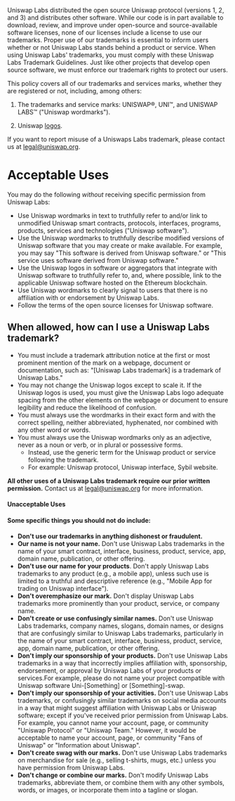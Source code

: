 
<BG />

<div style={{maxWidth: '650px', margin: '0px auto 10rem auto', padding: '0 1rem'}}>
<Title>Uniswap Labs Trademark Guidelines</Title>

Uniswap Labs distributed the open source Uniswap protocol (versions 1, 2, and 3) and distributes other software. While our code is in part available to download, review, and improve under open-source and source-available software licenses, none of our licenses include a license to use our trademarks. Proper use of our trademarks is essential to inform users whether or not Uniswap Labs stands behind a product or service. When using Uniswap Labs&#39; trademarks, you must comply with these Uniswap Labs Trademark Guidelines. Just like other projects that develop open source software, we must enforce our trademark rights to protect our users.

This policy covers all of our trademarks and services marks, whether they are registered or not, including, among others:

1. The trademarks and service marks: UNISWAP®, UNI™, and UNISWAP LABS™ (&quot;Uniswap wordmarks&quot;).

2. Uniswap [logos](https://uniswap.org/about/#brand).

If you want to report misuse of a Uniswaps Labs trademark, please contact us at legal@uniswap.org.

# Acceptable Uses

You may do the following _without_ receiving specific permission from Uniswap Labs:

- Use Uniswap wordmarks in text to truthfully refer to and/or link to unmodified Uniswap smart contracts, protocols, interfaces, programs, products, services and technologies (&quot;Uniswap software&quot;).
- Use the Uniswap wordmarks to truthfully describe modified versions of Uniswap software that you may create or make available. For example, you may say &quot;This software is derived from Uniswap software.&quot; or &quot;This service uses software derived from Uniswap software.&quot;
- Use the Uniswap logos in software or aggregators that integrate with Uniswap software to truthfully refer to, and, where possible, link to the applicable Uniswap software hosted on the Ethereum blockchain.
- Use Uniswap wordmarks to clearly signal to users that there is no affiliation with or endorsement by Uniswap Labs.
- Follow the terms of the open source licenses for Uniswap software.

## **When allowed, how can I use a Uniswap Labs trademark?**

- You must include a trademark attribution notice at the first or most prominent mention of the mark on a webpage, document or documentation, such as: &quot;[Uniswap Labs trademark] is a trademark of Uniswap Labs.&quot;
- You may not change the Uniswap logos except to scale it. If the Uniswap logos is used, you must give the Uniswap Labs logo adequate spacing from the other elements on the webpage or document to ensure legibility and reduce the likelihood of confusion.
- You must always use the wordmarks in their exact form and with the correct spelling, neither abbreviated, hyphenated, nor combined with any other word or words.
- You must always use the Uniswap wordmarks only as an adjective, never as a noun or verb, or in plural or possessive forms.
  - Instead, use the generic term for the Uniswap product or service following the trademark.
  - For example: Uniswap protocol, Uniswap interface, Sybil website.

**All other uses of a Uniswap Labs trademark require our prior written permission.** Contact us at legal@uniswap.org for more information.

#### **Unacceptable Uses**

#### Some specific things you should not do include:

- **Don&#39;t use our trademarks in anything dishonest or fraudulent.**
- **Our name is not your name.** Don&#39;t use Uniswap Labs trademarks in the name of your smart contract, interface, business, product, service, app, domain name, publication, or other offering.
- **Don&#39;t use our name for your products**. Don&#39;t apply Uniswap Labs trademarks to any product (e.g., a mobile app), unless such use is limited to a truthful and descriptive reference (e.g., &quot;Mobile App for trading on Uniswap interface&quot;).
- **Don&#39;t overemphasize our mark.** Don&#39;t display Uniswap Labs trademarks more prominently than your product, service, or company name.
- **Don&#39;t create or use confusingly similar names.** Don&#39;t use Uniswap Labs trademarks, company names, slogans, domain names, or designs that are confusingly similar to Uniswap Labs trademarks, particularly in the name of your smart contract, interface, business, product, service, app, domain name, publication, or other offering.
- **Don&#39;t imply our sponsorship of your products.** Don&#39;t use Uniswap Labs trademarks in a way that incorrectly implies affiliation with, sponsorship, endorsement, or approval by Uniswap Labs of your products or services.For example, please do not name your project compatible with Uniswap software Uni-[Something] or [Something]-swap.
- **Don&#39;t imply our sponsorship of your activities.** Don&#39;t use Uniswap Labs trademarks, or confusingly similar trademarks on social media accounts in a way that might suggest affiliation with Uniswap Labs or Uniswap software; except if you&#39;ve received prior permission from Uniswap Labs. For example, you cannot name your account, page, or community &quot;Uniswap Protocol&quot; or &quot;Uniswap Team.&quot; However, it would be acceptable to name your account, page, or community &quot;Fans of Uniswap&quot; or &quot;Information about Uniswap&quot;.
- **Don&#39;t create swag with our marks.** Don&#39;t use Uniswap Labs trademarks on merchandise for sale (e.g., selling t-shirts, mugs, etc.) unless you have permission from Uniswap Labs.
- **Don&#39;t change or combine our marks.** Don&#39;t modify Uniswap Labs trademarks, abbreviate them, or combine them with any other symbols, words, or images, or incorporate them into a tagline or slogan.


</div>